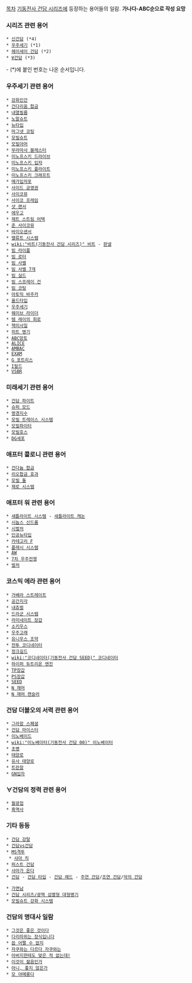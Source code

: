 [[목차]]
[[기동전사 건담 시리즈]]에 등장하는 용어들의 일람. '''가나다-ABC순으로 작성 요망'''
=== 시리즈 관련 용어 ===
 * [[신건담]] (*4) 
 * [[우주세기]] (*1)
 * [[헤이세이 건담]] (*2)
 * [[∀건담]] (*3)

- (*)에 붙인 번호는 나온 순서입니다.
=== 우주세기 관련 용어 ===
 * [[강화인간]]
 * [[건다리움 합금]]
 * [[내열필름]]
 * [[노말슈트]]
 * [[뉴타입]]
 * [[마그넷 코팅]]
 * [[모빌슈트]]
 * [[모빌아머]]
 * [[무라마사 블래스터]]
 * [[미노프스키 드라이브]]
 * [[미노프스키 입자]]
 * [[미노프스키 플라이트]]
 * [[미노프스키 크래프트]]
 * [[메가입자포]]
 * [[사이드 공영권]]
 * [[사이코뮤]]
 * [[사이코 프레임]]
 * [[샷 랜서]]
 * [[에우고]]
 * [[제트 스트림 어택]]
 * [[준 사이코뮤]]
 * [[바이오센서]]
 * [[밸류트 시스템]]
 * [[wiki:"비트(기동전사 건담 시리즈)" 비트]] - [[판넬]]
 * [[빔 라이플]]
 * [[빔 로터]]
 * [[빔 사벨]]
 * [[빔 사벨 7개]]
 * [[빔 실드]]
 * [[빔 스프레이 건]]
 * [[빔 코팅]]
 * [[아토믹 바주카]]
 * [[올드타입]]
 * [[우주세기]]
 * [[웨이브 라이더]]
 * [[템 레이의 회로]]
 * [[핵미사일]]
 * [[히트 병기]]
 * [[ABC망토]]
 * [[ALICE]]
 * [[AMBAC]]
 * [[EXAM]]
 * [[G 포트리스]]
 * [[I필드]]
 * [[VSBR]]
=== 미래세기 관련 용어 ===
 * [[건담 파이트]]
 * [[슈퍼 모드]]
 * [[명경지수]]
 * [[모빌 트레이스 시스템]]
 * [[모빌파이터]]
 * [[모빌호스]]
 * [[DG세포]]
=== 애프터 콜로니 관련 용어 ===
 * [[건다늄 합금]]
 * [[리오합금 효과]]
 * [[모빌 돌]]
 * [[제로 시스템]]
=== 애프터 워 관련 용어 ===
 * [[새틀라이트 시스템]] - [[새틀라이트 캐논]]
 * [[시놉스 신드롬]]
 * [[시벌처]]
 * [[인공뉴타입]]
 * [[카테고리 F]]
 * [[플래시 시스템]]
 * [[AW]]
 * [[7차 우주전쟁]]
 * [[벌처]]
=== 코스믹 에라 관련 용어 ===
 * [[가베라 스트레이트]]
 * [[공간지각]]
 * [[내츄럴]]
 * [[드라군 시스템]]
 * [[라미네이트 장갑]]
 * [[소키우스]]
 * [[우주고래]]
 * [[유니우스 조약]]
 * [[전투 코디네이터]]
 * [[정크길드]]
 * [[wiki:"코디네이터(기동전사 건담 SEED)" 코디네이터]]
 * [[하이퍼 듀트리온 엔진]]
 * [[TP장갑]]
 * [[PS장갑]]
 * [[SEED]]
 * [[N 재머]]
 * [[N 재머 캔슬러]]
=== 건담 더블오의 서력 관련 용어 ===
 * [[그라함 스페셜]]
 * [[건담 마이스터]]
 * [[이노베이드]]
 * [[wiki:"이노베이터(기동전사 건담 00)" 이노베이터]]
 * [[초병]]
 * [[태양로]]
 * [[유사 태양로]]
 * [[트란잠]]
 * [[GN입자]]
=== ∀건담의 정력 관련 용어 ===
 * [[월광접]]
 * [[흑역사]]
=== 기타 등등 ===
 * [[건담 강탈]]
 * [[건담vs건담]]
 * [[MS격투]]
  * [[샤아 킥]]
 * [[퍼스트 건담]]
 * [[샤아가 온다]]
 * [[건담]] - [[건담 타입]] - [[건담 헤드]] - [[주연 건담]]/[[조연 건담]]/[[악의 건담]]

 * [[가면남]]
 * [[건담 시리즈/광역 섬멸형 대형병기]]
 * [[모빌슈트 강화 시스템]]
=== 건담의 명대사 일람 ===
 * [[그것은 좋은 것이다]]
 * [[다리따위는 장식입니다]]
 * [[씁 어쩔 수 없지]]
 * [[자쿠와는 다르다 자쿠와는]]
 * [[아버지한테도 맞은 적 없는데!]]
 * [[이것이 젊음인가]]
 * [[아니, 좋지 않은가]]
 * [[모 야메룽다]]
